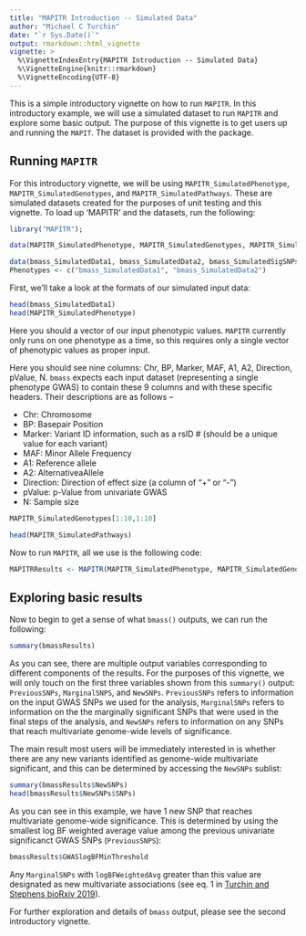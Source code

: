 ```yaml
---
title: "MAPITR Introduction -- Simulated Data"
author: "Michael C Turchin"
date: "`r Sys.Date()`"
output: rmarkdown::html_vignette
vignette: >
  %\VignetteIndexEntry{MAPITR Introduction -- Simulated Data}
  %\VignetteEngine{knitr::rmarkdown}
  %\VignetteEncoding{UTF-8}
---
```


This is a simple introductory vignette on how to run `MAPITR`. In this introductory example, we will use a simulated dataset to run `MAPITR` and explore some basic output. The purpose of this vignette is to get users up and running the `MAPIT`. The dataset is provided with the package.

## Running `MAPITR`

For this introductory vignette, we will be using `MAPITR_SimulatedPhenotype`, `MAPITR_SimulatedGenotypes`, and `MAPITR_SimulatedPathways`. These are simulated datasets created for the purposes of unit testing and this vignette. To load up 'MAPITR' and the datasets, run the following:

```r
library("MAPITR");

data(MAPITR_SimulatedPhenotype, MAPITR_SimulatedGenotypes, MAPITR_SimulatedPathways)

data(bmass_SimulatedData1, bmass_SimulatedData2, bmass_SimulatedSigSNPs)
Phenotypes <- c("bmass_SimulatedData1", "bmass_SimulatedData2")
```

First, we'll take a look at the formats of our simulated input data:

```r
head(bmass_SimulatedData1)
head(MAPITR_SimulatedPhenotype)
```

Here you should a vector of our input phenotypic values. `MAPITR` currently only runs on one phenotype as a time, so this requires only a single vector of phenotypic values as proper input. 

Here you should see nine columns: Chr, BP, Marker, MAF, A1, A2, Direction, pValue, N. `bmass` expects each input dataset (representing a single phenotype GWAS) to contain these 9 columns and with these specific headers. Their descriptions are as follows --

* Chr: Chromosome
* BP: Basepair Position 
* Marker: Variant ID information, such as a rsID # (should be a unique value for each variant)
* MAF: Minor Allele Frequency
* A1: Reference allele
* A2: AlternativeaAllele
* Direction: Direction of effect size (a column of "+" or "-")
* pValue: p-Value from univariate GWAS
* N: Sample size

```r
MAPITR_SimulatedGenotypes[1:10,1:10]
```

```r
head(MAPITR_SimulatedPathways)
```

Now to run `MAPITR`, all we use is the following code:

```r
MAPITRResults <- MAPITR(MAPITR_SimulatedPhenotype, MAPITR_SimulatedGenotypes, MAPITR_SimulatedPathways)
```

## Exploring basic results

Now to begin to get a sense of what `bmass()` outputs, we can run the following:

```r
summary(bmassResults)
```

As you can see, there are multiple output variables corresponding to different components of the results. For the purposes of this vignette, we will only touch on the first three variables shown from this `summary()` output: `PreviousSNPs`, `MarginalSNPS`, and `NewSNPs`. `PreviousSNPs` refers to information on the input GWAS SNPs we used for the analysis, `MarginalSNPs` refers to information on the the marginally significant SNPs that were used in the final steps of the analysis, and `NewSNPs` refers to information on any SNPs that reach multivariate genome-wide levels of significance.

The main result most users will be immediately interested in is whether there are any new variants identified as genome-wide multivariate significant, and this can be determined by accessing the `NewSNPs` sublist: 
```r
summary(bmassResults$NewSNPs)
head(bmassResults$NewSNPs$SNPs)
```

As you can see in this example, we have 1 new SNP that reaches multivariate genome-wide significance. This is determined by using the smallest log BF weighted average value among the previous univariate significanct GWAS SNPs (`PreviousSNPS`):

```r
bmassResults$GWASlogBFMinThreshold
```

Any `MarginalSNPs` with `logBFWeightedAvg` greater than this value are designated as new multivariate associations (see eq. 1 in [Turchin and Stephens bioRxiv 2019][biorxiv-paper]).

For further exploration and details of `bmass` output, please see the
second introductory vignette.

[bmass-vignette2]: http://mturchin20.github.io/bmass/articles/bmassIntro.2.RealData.html
[biorxiv-paper]: https://www.biorxiv.org/content/10.1101/638882v1
[globallipids2013]: http://csg.sph.umich.edu/willer/public/lipids2013/
[stephens2013]: https://doi.org/10.1371/journal.pone.0065245

